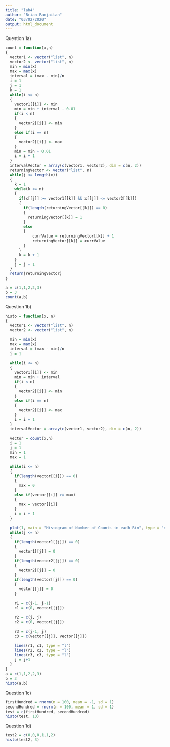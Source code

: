 ```yaml
---
title: "lab4"
author: "Brian Panjaitan"
date: "03/02/2020"
output: html_document
---
```

Question 1a)
```r
count = function(x,n) 
{ 
  vector1 <- vector("list", n) 
  vector2 <- vector("list", n) 
  min = min(x) 
  max = max(x) 
  interval = (max - min)/n 
  i = 1 
  j = 1 
  k = 1 
  while(i <= n) 
  { 
    vector1[[i]] <- min 
    min = min + interval - 0.01 
    if(i < n) 
    { 
      vector2[[i]] <- min 
    } 
    else if(i == n) 
    { 
      vector2[[i]] <- max 
    } 
    min = min + 0.01 
    i = i + 1 
  } 
  intervalVector = array(c(vector1, vector2), dim = c(n, 2)) 
  returningVector <- vector("list", n) 
  while(j <= length(x)) 
  { 
    k = 1 
    while(k <= n) 
    { 
      if(x[[j]] >= vector1[[k]] && x[[j]] <= vector2[[k]]) 
      { 
        if(length(returningVector[[k]]) == 0) 
        { 
          returningVector[[k]] = 1 
        } 
        else 
        { 
            currValue = returningVector[[k]] + 1 
            returningVector[[k]] = currValue 
        } 
      } 
      k = k + 1 
    } 
    j = j + 1 
  } 
  return(returningVector) 
}

a = c(1,1,2,2,3)
b = 3
count(a,b)
```

Question 1b)
```r
histo = function(x, n) 
{ 
  vector1 <- vector("list", n)
  vector2 <- vector("list", n)
  
  min = min(x)
  max = max(x)
  interval = (max - min)/n
  i = 1
  
  while(i <= n)
  {
    vector1[[i]] <- min
    min = min + interval
    if(i < n)
    {
      vector2[[i]] <- min
    }
    else if(i == n)
    {
      vector2[[i]] <- max
    }
    i = i + 1
  }
  intervalVector = array(c(vector1, vector2), dim = c(n, 2))
  
  vector = count(x,n)
  i = 1
  j = 1
  min = 1
  max = 1
  
  while(i <= n)
  {
    if(length(vector[[i]]) == 0)
    {
      max = 0
    }
    else if(vector[[i]] >= max)
    {
      max = vector[[i]]
    }
    i = i + 1
  }
  
  plot(1, main = "Histogram of Number of Counts in each Bin", type = "n", xlab = "Bin Number", ylab = "Number of counts per interval",xlim = c(0,n), ylim = c(0, max))
  while(j <= n)
  {
    if(length(vector1[[j]]) == 0)
    {
      vector1[[j]] = 0
    }
    if(length(vector2[[j]]) == 0)
    {
      vector2[[j]] = 0
    }
    if(length(vector[[j]]) == 0)
    {
      vector[[j]] = 0
    }
    
    r1 = c(j-1, j-1)
    c1 = c(0, vector[[j]])
    
    r2 = c(j, j)
    c2 = c(0, vector[[j]])
    
    r3 = c(j-1, j)
    c3 = c(vector[[j]], vector[[j]])
    
    lines(r1, c1, type = "l")
    lines(r2, c2, type = "l")
    lines(r3, c3, type = "l")
    j = j+1
  }
}
a = c(1,1,2,2,3)
b = 3
histo(a,b)
```

Question 1c)
```r
firstHundred = rnorm(n = 100, mean = -1, sd = 1)
secondHundred = rnorm(n = 100, mean = 1, sd = 1)
test = c(firstHundred, secondHundred)
histo(test, 10)
```

Question 1d)
```r
test2 = c(0,0,0,1,1,2)
histo(test2, 3)
```